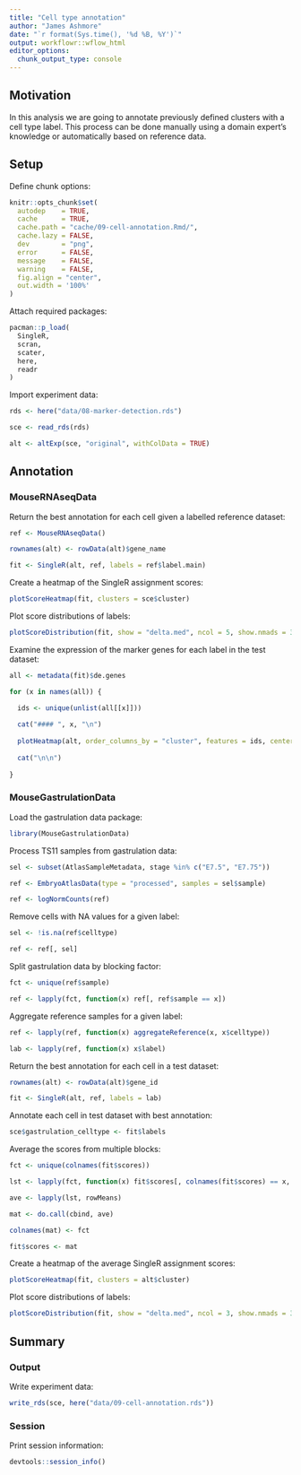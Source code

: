 ```yaml
---
title: "Cell type annotation"
author: "James Ashmore"
date: "`r format(Sys.time(), '%d %B, %Y')`"
output: workflowr::wflow_html
editor_options:
  chunk_output_type: console
---
```


## Motivation

In this analysis we are going to annotate previously defined clusters with a cell type label. This process can be done manually using a domain expert's knowledge or automatically based on reference data.

## Setup

Define chunk options:

```r
knitr::opts_chunk$set(
  autodep    = TRUE,
  cache      = TRUE,
  cache.path = "cache/09-cell-annotation.Rmd/",
  cache.lazy = FALSE,
  dev        = "png",
  error      = FALSE,
  message    = FALSE,
  warning    = FALSE,
  fig.align = "center",
  out.width = '100%'
)
```

Attach required packages:

```r
pacman::p_load(
  SingleR,
  scran,
  scater,
  here,
  readr
)
```

Import experiment data:

```r
rds <- here("data/08-marker-detection.rds")

sce <- read_rds(rds)

alt <- altExp(sce, "original", withColData = TRUE)
```

## Annotation

### MouseRNAseqData {.tabset}

Return the best annotation for each cell given a labelled reference dataset:

```r
ref <- MouseRNAseqData()

rownames(alt) <- rowData(alt)$gene_name

fit <- SingleR(alt, ref, labels = ref$label.main)
```

Create a heatmap of the SingleR assignment scores:

```r
plotScoreHeatmap(fit, clusters = sce$cluster)
```

Plot score distributions of labels:

```r
plotScoreDistribution(fit, show = "delta.med", ncol = 5, show.nmads = 3)
```

Examine the expression of the marker genes for each label in the test dataset:

```r

all <- metadata(fit)$de.genes

for (x in names(all)) {

  ids <- unique(unlist(all[[x]]))
  
  cat("#### ", x, "\n")
  
  plotHeatmap(alt, order_columns_by = "cluster", features = ids, center = TRUE, symmetric = TRUE, show_rownames = FALSE)
  
  cat("\n\n")
  
}
```

### MouseGastrulationData

Load the gastrulation data package:

```r
library(MouseGastrulationData)
```

Process TS11 samples from gastrulation data:

```r
sel <- subset(AtlasSampleMetadata, stage %in% c("E7.5", "E7.75"))

ref <- EmbryoAtlasData(type = "processed", samples = sel$sample)

ref <- logNormCounts(ref)
```

Remove cells with NA values for a given label:

```r
sel <- !is.na(ref$celltype)

ref <- ref[, sel]
```

Split gastrulation data by blocking factor:

```r
fct <- unique(ref$sample)

ref <- lapply(fct, function(x) ref[, ref$sample == x])
```

Aggregate reference samples for a given label:

```r
ref <- lapply(ref, function(x) aggregateReference(x, x$celltype))

lab <- lapply(ref, function(x) x$label)
```

Return the best annotation for each cell in a test dataset:

```r
rownames(alt) <- rowData(alt)$gene_id

fit <- SingleR(alt, ref, labels = lab)
```

Annotate each cell in test dataset with best annotation:

```r
sce$gastrulation_celltype <- fit$labels
```

Average the scores from multiple blocks:

```r
fct <- unique(colnames(fit$scores))

lst <- lapply(fct, function(x) fit$scores[, colnames(fit$scores) == x, drop = FALSE])

ave <- lapply(lst, rowMeans)

mat <- do.call(cbind, ave)

colnames(mat) <- fct

fit$scores <- mat
```

Create a heatmap of the average SingleR assignment scores:

```r
plotScoreHeatmap(fit, clusters = alt$cluster)
```

Plot score distributions of labels:

```r
plotScoreDistribution(fit, show = "delta.med", ncol = 3, show.nmads = 3)
```

## Summary

### Output

Write experiment data:

```r
write_rds(sce, here("data/09-cell-annotation.rds"))
```

### Session

Print session information:

```r
devtools::session_info()
```
